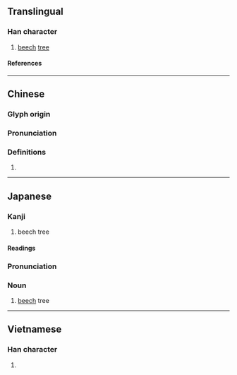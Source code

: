 {{character info}}
==Translingual==

===Han character===
{{Han char|rn=75|rad=木|as=12|sn=16|four=|canj=DOTF|ids=⿰木無}}

# [[beech]] [[tree]]

====References====
{{Han ref|kx=0552.170|dkj=15513|dj=0941.060|hdz=21292.040|uh=6A45}}

----

==Chinese==
{{zh-forms|s=𬂠}}

===Glyph origin===
{{Han etym}}

===Pronunciation===
{{zh-pron
|m=mó
|c=mou4
|mc=y
|oc=y
|ma=
|cat=n
}}

===Definitions===
{{zh-hanzi}}

# {{rfdef|zh}}

----

==Japanese==

===Kanji===
{{ja-kanji|grade=uc|rs=木12}}

# beech tree

====Readings====
{{ja-readings
|on=ぼ, も
|kun=かた, ぶな
}}
{{ja-kanjitab|ぶな|yomi=k}}

===Pronunciation===
{{ja-pron|ぶな|yomi=k}}

===Noun===
{{ja-noun|ぶな|ブナ}}

# [[beech]] tree

----

==Vietnamese==

===Han character===
{{vi-readings|rs=木12|reading=vồ}}

# {{rfdef|vi|sort=木12}}